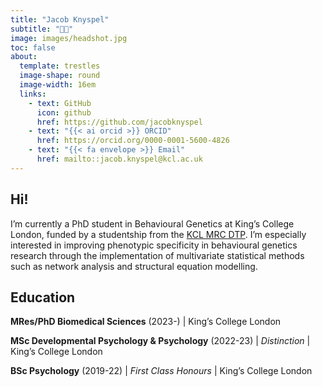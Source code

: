 ```yaml
---
title: "Jacob Knyspel"
subtitle: "🧠🧬"
image: images/headshot.jpg
toc: false
about: 
  template: trestles
  image-shape: round
  image-width: 16em
  links:
    - text: GitHub
      icon: github
      href: https://github.com/jacobknyspel
    - text: "{{< ai orcid >}} ORCID"
      href: https://orcid.org/0000-0001-5600-4826
    - text: "{{< fa envelope >}} Email"
      href: mailto::jacob.knyspel@kcl.ac.uk
---
```


## Hi!

I'm currently a PhD student in Behavioural Genetics at King's College London, funded by a studentship from the [KCL MRC DTP](https://kcl-mrcdtp.com/). I'm especially interested in improving phenotypic specificity in behavioural genetics research through the implementation of multivariate statistical methods such as network analysis and structural equation modelling.

## Education

**MRes/PhD Biomedical Sciences** (2023-) \| King's College London

**MSc Developmental Psychology & Psychology** (2022-23) \| *Distinction* \| King's College London

**BSc Psychology** (2019-22) \| *First Class Honours* \| King's College London

